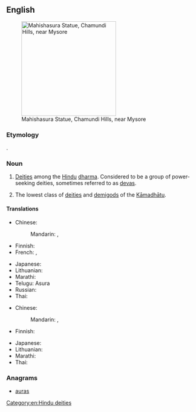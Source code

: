 {{also|asura}}
==English==
{{wikipedia}}
[[Image:Mahishaasura.jpg|thumb|250px| Mahishasura Statue, Chamundi Hills, near Mysore]]

===Etymology===
{{etyl|sa|en}} {{m|sa|sc=Deva|असुर|tr=ásura}}.

===Noun===
{{en-noun}}

# {{lb|en|Hinduism}} [[deity|Deities]] among the [[Hindu]] [[dharma]]. Considered to be a group of power-seeking deities, sometimes referred to as [[deva]]s.
# {{lb|en|Buddhism}} The lowest class of [[deity|deities]] and [[demigod]]s of the [[Kāmadhātu]].

====Translations====
{{trans-top|Asura in Hinduism}}
* Chinese:
*: Mandarin: {{t|cmn|阿修羅|sc=Hani}}, {{t+|cmn|阿修罗|tr=āxiūluo|sc=Hani}}
* Finnish: {{t|fi|Asura}}
* French: {{t|fr|açoura}}, {{t|fr|asura}}
{{trans-mid}}
* Japanese: {{t|ja|アスラ|tr=asura}}
* Lithuanian: {{t|lt|Asura|f}}
* Marathi: {{t+|mr|असुर|tr=asura|sc=Deva}}
* Telugu: Asura
* Russian: {{t+|ru|асу́ра}}
* Thai: {{t|th|อสูร|tr=à-sǔun|sc=Thai}}
{{trans-bottom}}

{{trans-top|Asura in Buddhism}}
* Chinese:
*: Mandarin: {{t|cmn|阿修羅|sc=Hani}}, {{t+|cmn|阿修罗|tr=āxiūluo|sc=Hani}}
* Finnish: {{t|fi|Asura}}
{{trans-mid}}
* Japanese: {{t|ja|阿修羅|tr=あしゅら, ashura}}
* Lithuanian: {{t|lt|Asura|f}}
* Marathi: {{t+|mr|असुर|tr=asura|sc=Deva}}
* Thai: {{t|th|อสูร|tr=à-sǔun|sc=Thai}}
{{trans-bottom}}

===Anagrams===
* [[auras#English|auras]]

[[Category:en:Hindu deities]]